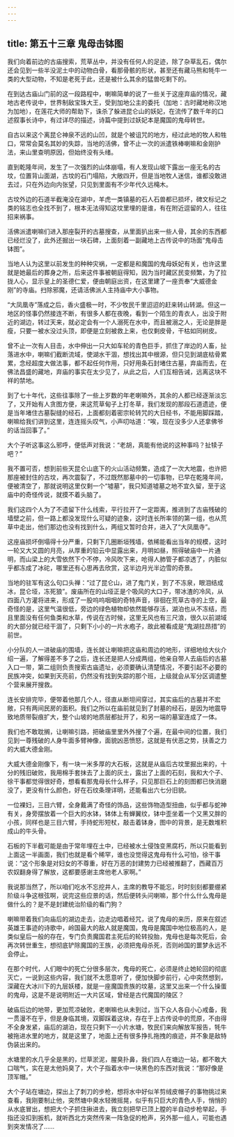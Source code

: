 ```yaml
---
---
---
```

title: 第五十三章 鬼母击钵图
---




我们向着前边的古庙搜索，荒草丛中，并没有任何人的足迹，除了杂草乱石，偶尔还会见到一些半没泥土中的动物白骨，看那骨骸的形状，甚至还有藏马熊和牦牛一类的大型动物，不知是老死于此，还是被什么其余的猛兽吃剩下的。

在到达古庙山门前的这一段路程中，喇嘛简单的说了一些关于这座弃庙的情况，藏地古老传说中，世界制敌宝珠大王，受到加地公主的委托（加地：古时藏地称汉地为加地），在莲花大师的帮助下，诛杀了躲进昆仑山的妖妃，在流传了数千年的口述叙事长诗中，有过详尽的描述，诗篇中提到过妖妃本是魔国的鬼母转世。

自古以来这个离昆仑神泉不远的山凹，就是个被诅咒的地方，经过此地的牧人和牲口，常常会莫名其妙的失踪，当地的活佛，曾不止一次的派遣铁棒喇嘛和金刚护法，来山里查明原因，但始终没有头绪。

直到乾隆年间，发生了一次强烈的山体崩塌，有人发现山坡下露出一座无名的古坟，位置背山面湖，古坟的石门塌陷，大敞四开，但是当地牧人迷信，谁都没敢进去过，只在外边向内张望，只见到里面有不少年代久远槞木。

古坟外边的石道半截淹没在湖中，羊虎一类镇墓的石人石兽都已损坏，碑文标记之类的铭志也全找不到了，根本无法得知这坟里埋的是谁，有在附近逗留的人，往往招来祸事。

活佛派遣喇嘛们进入那座裂开的古墓搜查，从里面扒出来一些人骨，其余的东西都已经烂没了，此外还掘出一块石碑，上面刻着一副藏地上古传说中的场面“鬼母击钵图”。

当地人认为这里以前发生的种种灾祸，一定都是和魔国的鬼母妖妃有关，也许这里就是她最后的葬身之所，后来这件事被朝庭得知，因为当时藏区民变频繁，为了拉拢人心，显示皇上的圣德仁爱，便由朝庭出资，在这里建了一座贡奉“大威德金刚”的寺庙。扫除邪魔，还请活佛派人主持庙中大小事物。

“大凤凰寺”落成之后，香火盛极一时，不少牧民千里迢迢的赶来转山转湖。但这一地区的怪事仍然接连不断，有很多人都在夜晚，看到一个陌生的青衣人，出没于附近的湖边，转过天来，就必定会有一个人溺死在水中，而且被溺之人，无论是胖是瘦，只要一被水没过头顶，即便是立刻被救上来，也仅剩皮骨，干枯如同树皮。

曾不止一次有人目击，水中伸出一只大如车轮的青色巨手，抓住了岸边的人畜，扯落进水中，喇嘛们截断流域，使湖水干涸，想找出其中根源，但只见到湖底枯骨累累，念经超度大做法事，都不起任何作用，只好用条石封堵住古墓，弃庙而去，在佛法昌盛的藏地，弃庙的事实在太少见了，从此之后，人们互相告诫，远离这块不祥的禁地。

到了七十年代，这些往事除了一些上岁数的年老喇嘛外，其余的人都已经逐渐淡忘了，又开始有人贪图方便，来这荒草甸子上打冬草，我们发现的那段石道遗迹，便是当年堵住古墓裂缝的经石，上面都刻着密宗轮转咒的大日经书，不能用脚踩踏，喇嘛给我们讲到这里，连连摇头叹气，小声叨咕道：“唉，现在没多少人还拿佛爷的话当回事了。”

大个子听这事这么邪呼，便低声对我说：“老胡，真能有他说的这种事吗？扯犊子吧？”

我不置可否，想到前些天昆仑山底下的火山活动频繁，造成了一次大地震，也许把那座被封住的古坟，再次震裂了，不过既然那墓中的一切事物，已早在乾隆年间，便被清空了，那就说明这里仅剩一个“墟墓”，我只知道墟墓之地不宜久留，至于这庙中的奇怪传说，就摸不着头脑了。

我们这四个人为了不遗留下什么线索，平行拉开了一定距离，推进到了古庙残破的墙壁之前，但一路上都没发现什么可疑的迹象，这时连长所率领的第一组，也从荒草中走出，他们那边也没有找到什么，两组又暂时合并，进入了“大凤凰寺”。

这座庙损坏倒塌得十分严重，只剩下几圈断垣残墙，依稀能看出当年的规模，这时一轮又大又圆的月亮，从厚重的铅云中显露出来，月明如昼，照得破庙中一片通明，而山梁上的大雪依然下个不停，冷风吹下来，呛得人肺管子都凉透了，内脏似乎都冻成了冰砣，哪里还有心思再去欣赏，这半边月光半边雪的奇景。

当地的驻军有这么句口头禅：“过了昆仑山，进了鬼门关，到了不冻泉，眼泪结成冰，昆仑垭，冻死狼”。废庙所在的山垭正是个吸风的大口子，带冰渣的冷风，从四面八方灌将进来，形成了一股呜呜咽咽的奇特声音，徘徊在荒草古寺的上空，最奇怪的是，这里气温很低，旁边的绿色植物却依然能够存活，湖泊也从不冻结，而且里面没有任何鱼类和水草，传说在古时候，这里无风也有三尺浪，很久以前湖域的大部分就已经干涸了，只剩下小小的一片水疱子，故此被看成是“鬼湖拉昂措”的前世。

小分队的人一进破庙的围墙，连长就让喇嘛把这庙和周边的地形，详细地给大伙介绍一遍，了解得差不多了之后，连长还是把人分成两组，他亲自带人去庙后的古墓入口一带，第二组则负责搜索古庙遗址，必须要确认清楚情况，不要引起不必要的民族冲突，如果到天亮前，仍然没有找到失踪的那个班，上级就会从军分区调遣整个营来展开搜救。

连长安排完毕，便带着他那几个人，径直从断坦间穿过，其实庙后的古墓并不宏敞，只有两间民房的面积。我们之所以在庙前就见到了封墓的经石，是因为地震导致地质带裂痕扩大，整个山坡的地质层都扯开了，和另一端的墓室连成了一体。

我们也不敢耽搁，让喇嘛引路，把破庙里里外外搜了个遍，在最中间的位置，我们见到一尊残破的人身牛面多臂神像，面貌凶恶愤怒，这就是有伏恶之势，扶善之力的大威大德金刚。

大威大德金刚像下，有一块一米多厚的大石板，这就是从庙后古坟里掘出来的，十分的残旧破败，我用棉手套抹去了上面的灰土，露出了上面的石刻，我和大个子、徐干事都觉得很好奇，想看看那鬼母长什么样子，只见那巨石上的刻图都已快消磨没了，更没有什么颜色，好在石纹条理详明，还能看出六七分旧貌。

一位裸妇，三目六臂，全身戴满了奇怪的饰品，这些饰物造型扭曲，似乎都与蛇神有关，身旁摆放着一个巨大的水钵，钵体上有蝉翼纹，钵中歪坐着一个又黑又胖的小孩，同样也是三目六臂，手持蛇形短杖，敲击着钵身，图中的背景，是无数堆积成山的牛头骨。

石板的下半截可能是由于常年埋在土中，已经被水土侵蚀变黑腐朽，所以只能看到上面这一半画面，我们也就是看个稀罕，谁也没觉得这鬼母有什么可怕，徐干事说：“这个形象是对妇女的不尊重，好在万恶的封建势力已经被推翻了，西藏百万农奴翻身得了解放，这都要感谢主席他老人家啊。”

我说那当然了，所以咱们吃水不忘挖井人，主席的教导不能忘，时时刻刻都要绷紧阶级斗争这根弦啊，说完这些应景的话，然后便转头问喇嘛，那个什么什么鬼母是做什么的？是不是封建统治阶级的看门狗？

喇嘛带着我们向庙后的湖边走去，边走边唱着经咒，说了鬼母的来历，原来在叙述英雄王事迹的诗歌中，岭国最大的敌人就是魔国，鬼母是魔国中地位极高的人，是类似皇后一般的存在，专门负责魔国君主死后的轮转投胎，鬼母也是每次死后，会再次转世重生，想彻底铲除魔国的王族，必须把鬼母杀死，否则岭国的噩梦永远不会停止。

在那个时代，人们眼中的死亡分很多层次，鬼母的死亡，必须是终止她轮回的彻底灭亡，一说到这些内容，我们就不太愿意听了，便加快脚步前行，心中突然想到，深藏在大冰川下的九层妖楼，就是一座魔国贵族的坟墓，这里又出来一个什么操蛋的鬼母，这是不是说明附近一大片区域，曾经是古代魔国的陵区？

破庙后边的地带，更加荒凉破败，老喇嘛也从未到过，当下众人各自小心戒备，我一贯漫不在乎，但是身临其境，双脚踩着这块，存在于上古传说中的荒原，不由得不全身发紧，庙后的湖泊，现在只剩下一小片水塘，牧民们来向解放军报告，牦牛被拖进水里的地方，就是这里了，地面上还有很多挣扎拖拽的痕迹，并不象是敌特伪装出来的。

水塘里的水几乎全是黑的，烂草淤泥，腥臭扑鼻，我们四人在塘边一站，都不敢大口喘气，实在是太他妈臭了，大个子指着水中一块黑色的东西对我说：“那好像是顶军帽。”

大个子站在塘边，探出上了刺刀的步枪，想将水中好似羊剪绒皮帽子的事物挑过来查看，我刚要制止他，突然塘中臭水轻微摇晃，似乎有只巨大的青色人手，悄悄的从水底冒出，想把大个子抓住揪进去，我立刻把早已顶上膛的半自动步枪举起，手指还没扣到扳机，就听西北方突然传来一阵急促的枪声，另外那一组人，可能也遇到突发情况了……